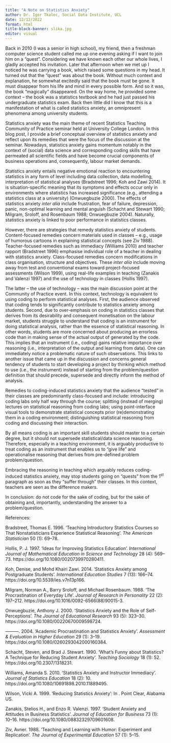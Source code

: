 ---
title: "A Note on Statistics Anxiety"
author: Dr. Igor Tkalec, Social Data Institute, UCL
date: 12/12/2022
format: html
title-block-banner: slika.jpg
editor: visual
---

Back in 2010 (I was a senior in high school), my friend, then a freshman computer science student called me up one evening asking if I want to join him on a "quest". Considering we have known each other our whole lives, I gladly accepted his invitation. Later that afternoon when we met up I noticed he was carrying a book, which raised some questions in my head. It turned out that the "quest" was about the book. Without much context and explanation, he somewhat excitedly said that the book must be gone. It must disappear from his life and mind in every possible form. And so it was, the book "magically" disappeared. On the way home, he provided some context -- the book was a statistics textbook and he had just passed his undergraduate statistics exam. Back then little did I know that this is a manifestation of what is called statistics anxiety, an omnipresent phenomena among university students.

Statistics anxiety was the main theme of recent Statistics Teaching Community of Practice seminar held at University College London. In this blog post, I provide a brief conceptual overview of statistics anxiety and reflect upon its remedies that were the focus of the discussion at the seminar. Nowadays, statistics anxiety gains momentum notably in the context of (social) data science and corresponding coding skills that have permeated all scientific fields and have become crucial components of business operations and, consequently, labour market demands.

Statistics anxiety entails negative emotional reaction to encountering statistics in any form of level including data collection, data modelling, interpretation of statistical analyses (Bradstreet 1996; Koh and Zawi 2014). It is situation-specific meaning that its symptoms and effects occur only in environments where statistics has increased significance (e.g., attending a statistics class at a university) (Onwuegbuzie 2000). The effects of statistics anxiety *inter alia* include frustration, fear of failure, depression, panic, non-optimal learning and mental anguish (Schacht and Stewart 1990; Milgram, Sroloff, and Rosenbaum 1988; Onwuegbuzie 2004). Naturally, statistics anxiety is linked to poor performance in statistics classes.

However, there are strategies that remedy statistics anxiety of students. Content-focused remedies concern materials used in classes -- e.g., usage of humorous cartoons in explaining statistical concepts (see Ziv 1988). Teacher-focused remedies such as immediacy (Williams 2010) and teacher rapport (Bradstreet 1996) emphasise individual role of a teacher in dealing with statistics anxiety. Class-focused remedies concern modifications in class organisation, structure and objectives. These *inter alia* include moving away from test and conventional exams toward project-focused assessments (Wilson 1999), using real-life examples in teaching (Zanakis and Valenzi 1997) and the use of technology in classes (Hollis 1997).

The latter -- the use of technology -- was the main discussion point at the Community of Practice event. In this context, technology is equivalent to using coding to perform statistical analyses. First, the audience observed that coding tends to significantly contribute to statistics anxiety among students. Second, due to over-emphasis on coding in statistics classes that derives from its desirability and consequent monetisation on the labour market, students struggle to understand that coding is an instrument for doing statistical analysis, rather than the essence of statistical reasoning. In other words, students are more concerned about producing an errorless code than in making sense of the actual output of generated by the code. This implies that an instrument (i.e., coding) gains relative importance over reasoning (i.e., interpretation of the output and learning from data). One can immediately notice a problematic nature of such observations. This links to another issue that came up in the discussion and concerns general tendency of students to start developing a project by thinking which method to use (i.e., the instrument) instead of starting from the problem/question definition that should precede, supersede and directly inform the method of analysis.

Remedies to coding-induced statistics anxiety that the audience "tested" in their classes are predominantly class-focused and include: introducing coding labs only half way through the course; splitting (instead of merging) lectures on statistical reasoning from coding labs; using point-interface visual tools to demonstrate statistical concepts prior (re)demonstrating them in a coding environment; distinguishing statistical reasoning from coding and discussing their interaction.

By all means coding is an important skill students should master to a certain degree, but it should not supersede statistical/data science reasoning. Therefore, especially in a teaching environment, it is arguably productive to treat coding as an instrument that enables us to "give life" and operationalise reasoning that derives from pre-defined problem problem/question.

Embracing the reasoning in teaching which arguably reduces coding-induced statistics anxiety, may stop students going on "quests" from the 1^st^ paragraph as soon as they "suffer through" their classes. In this context, teachers are seen as the difference makers.

In conclusion: do not code for the sake of coding, but for the sake of obtaining and, importantly, understanding the answer to a problem/question.

References:

Bradstreet, Thomas E. 1996. 'Teaching Introductory Statistics Courses so That Nonstatisticians Experience Statistical Reasoning'. *The American Statistician* 50 (1): 69--78.

Hollis, P. J. 1997. 'Ideas for Improving Statistics Education'. *International Journal of Mathematical Education in Science and Technology* 28 (4): 569--73. https://doi.org/10.1080/0020739970280411.

Koh, Denise, and Mohd Khairi Zawi. 2014. 'Statistics Anxiety among Postgraduate Students'. *International Education Studies* 7 (13): 166--74. https://doi.org/10.5539/ies.v7n13p166.

Milgram, Norman A., Barry Sroloff, and Michael Rosenbaum. 1988. 'The Procrastination of Everyday Life'. *Journal of Research in Personality* 22 (2): 197--212. https://doi.org/10.1016/0092-6566(88)90015-3.

Onwuegbuzie, Anthony J. 2000. 'Statistics Anxiety and the Role of Self-Perceptions'. *The Journal of Educational Research* 93 (5): 323--30. https://doi.org/10.1080/00220670009598724.

---------. 2004. 'Academic Procrastination and Statistics Anxiety'. *Assessment & Evaluation in Higher Education* 29 (1): 3--19. https://doi.org/10.1080/0260293042000160384.

Schacht, Steven, and Brad J. Stewart. 1990. 'What's Funny about Statistics? A Technique for Reducing Student Anxiety'. *Teaching Sociology* 18 (1): 52. https://doi.org/10.2307/1318231.

Williams, Amanda S. 2010. 'Statistics Anxiety and Instructor Immediacy'. *Journal of Statistics Education* 18 (2): 10. https://doi.org/10.1080/10691898.2010.11889495.

Wilson, Vicki A. 1999. 'Reducing Statistics Anxiety': In . Point Clear, Alabama US.

Zanakis, Stelios H., and Enzo R. Valenzi. 1997. 'Student Anxiety and Attitudes in Business Statistics'. *Journal of Education for Business* 73 (1): 10--16. https://doi.org/10.1080/08832329709601608.

Ziv, Avner. 1988. 'Teaching and Learning with Humor: Experiment and Replication'. *The Journal of Experimental Education* 57 (1): 5--15.
